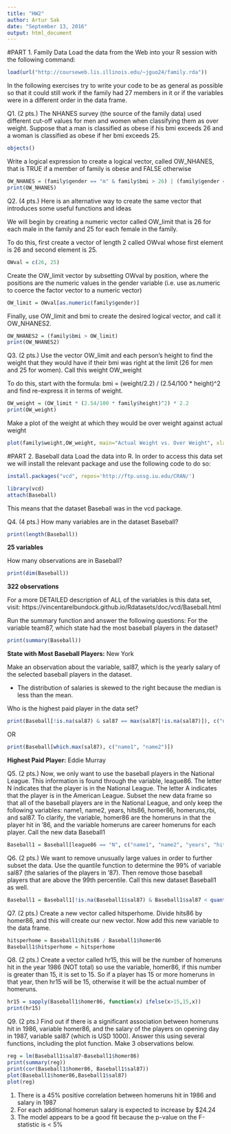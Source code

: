 ```yaml
---
title: "HW2"
author: Artur Sak
date: "September 13, 2016"
output: html_document
---
```


#PART 1.  Family Data
Load the data from the Web into your R session with the following command:

```r
load(url("http://courseweb.lis.illinois.edu/~jguo24/family.rda"))
```

In the following exercises try to write your code to be as general as possible so that it could still work if the family had 27 members in it or if the variables were in a different order in the data frame.

Q1. (2 pts.) 
The NHANES survey (the source of the family data) used different cut-off values for men and women when classifying them as over weight. Suppose that a man is classified as obese if his bmi exceeds 26 and a woman is classified as obese if her bmi exceeds 25.

```r
objects()
```

Write a logical expression to create a logical vector, called OW_NHANES, that is TRUE if a member of family is obese and FALSE otherwise

```r
OW_NHANES = (family$gender == "m" & family$bmi > 26) | (family$gender == "f" & family$bmi > 25)
print(OW_NHANES)
```

Q2. (4 pts.)
Here is an alternative way to create the same vector that introduces some useful functions and ideas

We will begin by creating a numeric vector called OW_limit that is 26 for each male in the family and 25 for each female in the family.

To do this, first create a vector of length 2 called OWval whose first element is 26 and second element is 25.

```r
OWval = c(26, 25)
```


Create the OW_limit vector by subsetting OWval by position, where the positions are the numeric values in the gender variable 
(i.e. use as.numeric to coerce the factor vector to a numeric vector)

```r
OW_limit = OWval[as.numeric(family$gender)]
```


Finally, use OW_limit and bmi to create the desired logical vector, and
call it OW_NHANES2.

```r
OW_NHANES2 = (family$bmi > OW_limit)
print(OW_NHANES2)
```


Q3. (2 pts.)
Use the vector OW_limit and each person's height to find the weight 
that they would have if their bmi was right at the limit (26 for men and 25 for women). Call this weight OW_weight

To do this, start with the formula:
bmi = (weight/2.2) / (2.54/100 * height)^2
and find re-express it in terms of weight.

```r
OW_weight = (OW_limit * (2.54/100 * family$height)^2) * 2.2
print(OW_weight)
```


Make a plot of the weight at which they would
be over weight against actual weight

```r
plot(family$weight,OW_weight, main="Actual Weight vs. Over Weight", xlab="Actual Weight", ylab="OW Weight")
```


#PART 2.  Baseball data
Load the data into R.
In order to access this data set we will install the relevant package and use the following code to do so:

```r
install.packages("vcd", repos='http://ftp.ussg.iu.edu/CRAN/')
```

```r
library(vcd)
attach(Baseball)
```
This means that the dataset Baseball was in the vcd package.

Q4.  (4 pts.)
How many variables are in the dataset Baseball?

```r
print(length(Baseball))
```

**25 variables**

How many observations are in Baseball?

```r
print(dim(Baseball))
```

**322 observations**


For a more DETAILED description of ALL of the variables is this data set, visit:
https://vincentarelbundock.github.io/Rdatasets/doc/vcd/Baseball.html

Run the summary function and answer the following questions:
For the variable team87, which state had the most baseball players in the dataset?

```r
print(summary(Baseball))
```

**State with Most Baseball Players:** New York

Make an observation about the variable, sal87, which is the yearly salary of the selected baseball players in the dataset.

* The distribution of salaries is skewed to the right because the median is less than the mean.

Who is the highest paid player in the data set?

```r
print(Baseball[!is.na(sal87) & sal87 == max(sal87[!is.na(sal87)]), c("name1", "name2")])
```
OR

```r
print(Baseball[which.max(sal87), c("name1", "name2")])
```


**Highest Paid Player:** Eddie Murray


Q5. (2 pts.)
Now, we only want to use the baseball players in the National League. This information is found through the variable, league86. The letter N indicates that the player is in the National League. The letter A indicates that the player is in the American League. Subset the new data frame so that all of the baseball players are in the National League, and only keep the following variables: name1, name2, years, hits86, homer86, homeruns,rbi, and sal87. To clarify, the variable, homer86 are the homeruns in that the player hit in '86, and the variable homeruns are career homeruns for each player. Call the new data Baseball1

```r
Baseball1 = Baseball[league86 == "N", c("name1", "name2", "years", "hits86", "homer86", "homeruns", "rbi", "sal87")]
```

Q6. (2 pts.)
We want to remove unusually large values in order to further subset the data. Use the quantile function to determine the 99% of variable sal87 (the salaries of the players in '87). Then remove those baseball players that are above the 99th percentile. Call this new dataset Baseball1 as well.

```r
Baseball1 = Baseball1[!is.na(Baseball1$sal87) & Baseball1$sal87 < quantile(Baseball1$sal87, probs=0.99, na.rm = TRUE),]
```

Q7. (2 pts.)
Create a new vector called hitsperhome. Divide hits86 by homer86, and this will create our new vector. Now add this new variable to the data frame.

```r
hitsperhome = Baseball1$hits86 / Baseball1$homer86
Baseball1$hitsperhome = hitsperhome
```

Q8. (2 pts.)
Create a vector called hr15, this will be the number of homeruns hit in the year 1986 (NOT total) so use the variable, homer86, if this number is greater than 15, it is set to 15. So if a player has 15 or more homeruns in that year, then hr15 will be 15, otherwise it will be the actual number of homeruns.

```r
hr15 = sapply(Baseball1$homer86, function(x) ifelse(x>15,15,x))
print(hr15)
```

Q9. (2 pts.)
Find out if there is a significant association between homeruns hit in 1986, variable homer86,
and the salary of the players on opening day in 1987, variable sal87 (which is USD 1000).
Answer this using several functions, including the plot function.
Make 3 observations below.

```r
reg = lm(Baseball1$sal87~Baseball1$homer86)
print(summary(reg))
print(cor(Baseball1$homer86, Baseball1$sal87))
plot(Baseball1$homer86,Baseball1$sal87)
plot(reg)
```

1. There is a 45% positive correlation between homeruns hit in 1986 and salary in 1987
2. For each additional homerun salary is expected to increase by $24.24
3. The model appears to be a good fit because the p-value on the F-statistic is < 5%
